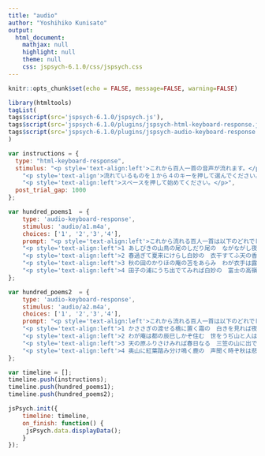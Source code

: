 ```yaml
---
title: "audio"
author: "Yoshihiko Kunisato"
output:
  html_document:
    mathjax: null
    highlight: null
    theme: null
    css: jspsych-6.1.0/css/jspsych.css
---
```


```r
knitr::opts_chunk$set(echo = FALSE, message=FALSE, warning=FALSE)
```

```r
library(htmltools)
tagList(
tags$script(src='jspsych-6.1.0/jspsych.js'),
tags$script(src='jspsych-6.1.0/plugins/jspsych-html-keyboard-response.js'),
tags$script(src='jspsych-6.1.0/plugins/jspsych-audio-keyboard-response.js')
)
```

```js
var instructions = {
  type: "html-keyboard-response",
  stimulus: "<p style='text-align:left'>これから百人一首の音声が流れます。</p>"+
    "<p style='text-align'>流れているものを１から４のキーを押して選んでください。</p>"+
    "<p style='text-align:left'>スペースを押して始めてください。</p>",
  post_trial_gap: 1000
};

var hundred_poems1  = {
    type: 'audio-keyboard-response',
    stimulus: 'audio/a1.m4a',
    choices: ['1', '2','3','4'],
    prompt: "<p style='text-align:left'>これから流れる百人一首は以下のどれでしょうか？１から４のキーで選んでください</p>"+
    "<p style='text-align:left'>1 あしびきの山鳥の尾のしだり尾の　ながながし夜をひとりかも寝む</p>"+
    "<p style='text-align:left'>2 春過ぎて夏来にけらし白妙の　衣干すてふ天の香具山</p>"+
    "<p style='text-align:left'>3 秋の田のかりほの庵の苫をあらみ　わが衣手は露にぬれつつ</p>"+
    "<p style='text-align:left'>4 田子の浦にうち出でてみれば白妙の　富士の高嶺に雪は降りつつ</p>"
};

var hundred_poems2  = {
    type: 'audio-keyboard-response',
    stimulus: 'audio/a2.m4a',
    choices: ['1', '2','3','4'],
    prompt: "<p style='text-align:left'>これから流れる百人一首は以下のどれでしょうか？１から４のキーで選んでください</p>"+
    "<p style='text-align:left'>1 かささぎの渡せる橋に置く霜の　白きを見れば夜ぞ更けにける</p>"+
    "<p style='text-align:left'>2 わが庵は都の辰巳しかぞ住む　世をうぢ山と人はいふなり</p>"+
    "<p style='text-align:left'>3 天の原ふりさけみれば春日なる　三笠の山に出でし月かも</p>"+
    "<p style='text-align:left'>4 奥山に紅葉踏み分け鳴く鹿の　声聞く時ぞ秋は悲しき</p>"
};

var timeline = [];
timeline.push(instructions);
timeline.push(hundred_poems1);
timeline.push(hundred_poems2);

jsPsych.init({
    timeline: timeline,
    on_finish: function() {
     jsPsych.data.displayData();
    }
});
```

